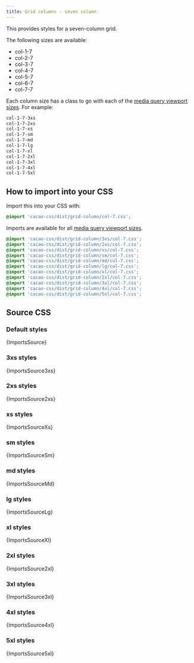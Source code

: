 ```yaml
---
title: Grid columns - seven column
---
```


This provides styles for a seven-column grid.

The following sizes are available:

- col-1-7
- col-2-7
- col-3-7
- col-4-7
- col-5-7
- col-6-7
- col-7-7

Each column size has a class to go with each of the [media query viewport sizes](/styles/media#viewport-media-queries). For example:

```css
col-1-7-3xs
col-1-7-2xs
col-1-7-xs
col-1-7-sm
col-1-7-md
col-1-7-lg
col-1-7-xl
col-1-7-2xl
col-1-7-3xl
col-1-7-4xl
col-1-7-5xl
```

## How to import into your CSS

Import this into your CSS with:

```css
@import 'cacao-css/dist/grid-column/col-7.css';
```

Imports are available for all [media query viewport sizes](/styles/media#viewport-media-queries).

```css
@import 'cacao-css/dist/grid-column/3xs/col-7.css';
@import 'cacao-css/dist/grid-column/2xs/col-7.css';
@import 'cacao-css/dist/grid-column/xs/col-7.css';
@import 'cacao-css/dist/grid-column/sm/col-7.css';
@import 'cacao-css/dist/grid-column/md/col-7.css';
@import 'cacao-css/dist/grid-column/lg/col-7.css';
@import 'cacao-css/dist/grid-column/xl/col-7.css';
@import 'cacao-css/dist/grid-column/2xl/col-7.css';
@import 'cacao-css/dist/grid-column/3xl/col-7.css';
@import 'cacao-css/dist/grid-column/4xl/col-7.css';
@import 'cacao-css/dist/grid-column/5xl/col-7.css';
```

## Source CSS

<!-- markdownlint-disable -->

### Default styles

<CodeBlock language="css" title="grid-column/col-7.css">{ImportsSource}</CodeBlock>

### 3xs styles

<CodeBlock language="css" title="grid-column/3xs/col-7.css">{ImportsSource3xs}</CodeBlock>

### 2xs styles

<CodeBlock language="css" title="grid-column/2xs/col-7.css">{ImportsSource2xs}</CodeBlock>

### xs styles

<CodeBlock language="css" title="grid-column/xs/col-7.css">{ImportsSourceXs}</CodeBlock>

### sm styles

<CodeBlock language="css" title="grid-column/sm/col-7.css">{ImportsSourceSm}</CodeBlock>

### md styles

<CodeBlock language="css" title="grid-column/md/col-7.css">{ImportsSourceMd}</CodeBlock>

### lg styles

<CodeBlock language="css" title="grid-column/lg/col-7.css">{ImportsSourceLg}</CodeBlock>

### xl styles

<CodeBlock language="css" title="grid-column/xl/col-7.css">{ImportsSourceXl}</CodeBlock>

### 2xl styles

<CodeBlock language="css" title="grid-column/2xl/col-7.css">{ImportsSource2xl}</CodeBlock>

### 3xl styles

<CodeBlock language="css" title="grid-column/3xl/col-7.css">{ImportsSource3xl}</CodeBlock>

### 4xl styles

<CodeBlock language="css" title="grid-column/4xl/col-7.css">{ImportsSource4xl}</CodeBlock>

### 5xl styles

<CodeBlock language="css" title="grid-column/5xl/col-7.css">{ImportsSource5xl}</CodeBlock>
